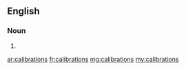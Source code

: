 ==English==

===Noun===
{{head|en|noun}}

# {{plural of|calibration}}

[[ar:calibrations]]
[[fr:calibrations]]
[[mg:calibrations]]
[[my:calibrations]]